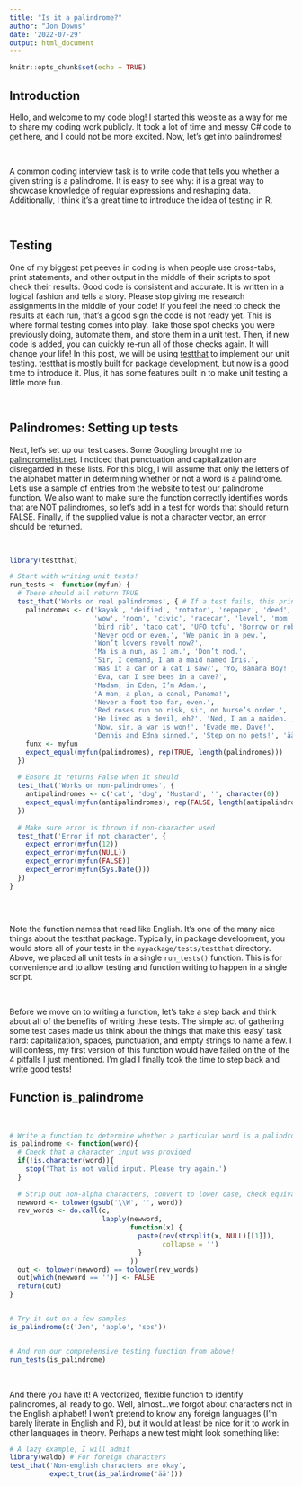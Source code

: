 ```yaml
---
title: "Is it a palindrome?"
author: "Jon Downs"
date: '2022-07-29'
output: html_document
---
```


```r
knitr::opts_chunk$set(echo = TRUE)
```

## **Introduction**

Hello, and welcome to my code blog! I started this website as a way for me to share my coding work publicly. It took a lot of time and messy C# code to get here, and I could not be more excited. Now, let's get into palindromes!

<br />

A common coding interview task is to write code that tells you whether a given string is a palindrome. It is easy to see why: it is a great way to showcase knowledge of regular expressions and reshaping data. Additionally, I think it's a great time to introduce the idea of [testing](https://r-pkgs.org/testing-basics.html) in R.

<br />

## **Testing**

One of my biggest pet peeves in coding is when people use cross-tabs, print statements, and other output in the middle of their scripts to spot check their results. Good code is consistent and accurate. It is written in a logical fashion and tells a story. Please stop giving me research assignments in the middle of your code! If you feel the need to check the results at each run, that's a good sign the code is not ready yet. This is where formal testing comes into play. Take those spot checks you were previously doing, automate them, and store them in a unit test. Then, if new code is added, you can quickly re-run all of those checks again. It will change your life! In this post, we will be using [testthat](https://testthat.r-lib.org/) to implement our unit testing. testthat is mostly built for package development, but now is a good time to introduce it. Plus, it has some features built in to make unit testing a little more fun. 

<br />

## **Palindromes: Setting up tests**

Next, let's set up our test cases. Some Googling brought me to [palindromelist.net](http://www.palindromelist.net/). I noticed that punctuation and capitalization are disregarded in these lists. For this blog, I will assume that only the letters of the alphabet matter in determining whether or not a word is a palindrome. Let's use a sample of entries from the website to test our palindrome function.  We also want to make sure the function correctly identifies words that are NOT palindromes, so let's add in a test for words that should return FALSE. Finally, if the supplied value is not a character vector, an error should be returned.

<br />

```r
library(testthat)

# Start with writing unit tests!
run_tests <- function(myfun) {
  # These should all return TRUE
  test_that('Works on real palindromes', { # If a test fails, this prints
    palindromes <- c('kayak', 'deified', 'rotator', 'repaper', 'deed', 'peep', 
                     'wow', 'noon', 'civic', 'racecar', 'level', 'mom', 
                     'bird rib', 'taco cat', 'UFO tofu', 'Borrow or rob?', 
                     'Never odd or even.', 'We panic in a pew.', 
                     'Won’t lovers revolt now?',  
                     'Ma is a nun, as I am.', 'Don’t nod.', 
                     'Sir, I demand, I am a maid named Iris.', 
                     'Was it a car or a cat I saw?', 'Yo, Banana Boy!', 
                     'Eva, can I see bees in a cave?', 
                     'Madam, in Eden, I’m Adam.', 
                     'A man, a plan, a canal, Panama!', 
                     'Never a foot too far, even.',
                     'Red roses run no risk, sir, on Nurse’s order.', 
                     'He lived as a devil, eh?', 'Ned, I am a maiden.', 
                     'Now, sir, a war is won!', 'Evade me, Dave!', 
                     'Dennis and Edna sinned.', 'Step on no pets!', 'ää')
    funx <- myfun
    expect_equal(myfun(palindromes), rep(TRUE, length(palindromes)))
  })
  
  # Ensure it returns False when it should
  test_that('Works on non-palindromes', {
    antipalindromes <- c('cat', 'dog', 'Mustard', '', character(0))
    expect_equal(myfun(antipalindromes), rep(FALSE, length(antipalindromes)))
  })
  
  # Make sure error is thrown if non-character used
  test_that('Error if not character', {
    expect_error(myfun(12))
    expect_error(myfun(NULL))
    expect_error(myfun(FALSE))
    expect_error(myfun(Sys.Date()))
  })
}



```

<br />

Note the function names that read like English. It's one of the many nice things about the testthat package. Typically, in package development, you would store all of your tests in the `mypackage/tests/testthat` directory. Above, we placed all unit tests in a single `run_tests()` function. This is for convenience and to allow testing and function writing to happen in a single script. 

<br />

Before we move on to writing a function, let's take a step back and think about all of the benefits of writing these tests. The simple act of gathering some test cases made us think about the things that make this 'easy' task hard: capitalization, spaces, punctuation, and empty strings to name a few. I will confess, my first version of this function would have failed on the of the 4 pitfalls I just mentioned. I'm glad I finally took the time to step back and write good tests!

## **Function is_palindrome**

<br />

```r
# Write a function to determine whether a particular word is a palindrome
is_palindrome <- function(word){
  # Check that a character input was provided
  if(!is.character(word)){
    stop('That is not valid input. Please try again.')
  }
  
  # Strip out non-alpha characters, convert to lower case, check equivalency
  newword <- tolower(gsub('\\W', '', word))
  rev_words <- do.call(c, 
                       lapply(newword, 
                              function(x) {
                                paste(rev(strsplit(x, NULL)[[1]]), 
                                      collapse = '')
                                }
                              ))
  out <- tolower(newword) == tolower(rev_words)
  out[which(newword == '')] <- FALSE
  return(out)
}


# Try it out on a few samples
is_palindrome(c('Jon', 'apple', 'sos'))


# And run our comprehensive testing function from above!
run_tests(is_palindrome)
```

<br />

And there you have it! A vectorized, flexible function to identify palindromes, all ready to go. Well, almost...we forgot about characters not in the English alphabet! I won't pretend to know any foreign languages (I'm barely literate in English and R), but it would at least be nice for it to work in other languages in theory. Perhaps a new test might look something like:

```r
# A lazy example, I will admit
library(waldo) # For foreign characters
test_that('Non-english characters are okay',
          expect_true(is_palindrome('ää')))
```